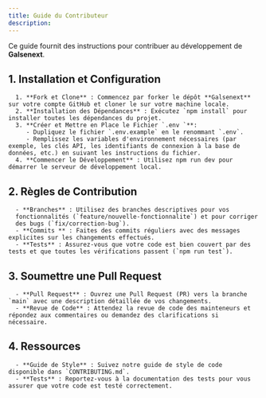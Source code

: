 ```yaml
---
title: Guide du Contributeur
description:
---
```


Ce guide fournit des instructions pour contribuer au développement de **Galsenext**.

## 1. Installation et Configuration

      1. **Fork et Clone** : Commencez par forker le dépôt **Galsenext** sur votre compte GitHub et cloner le sur votre machine locale.
      2. **Installation des Dépendances** : Exécutez `npm install` pour installer toutes les dépendances du projet.
      3. **Créer et Mettre en Place le Fichier `.env `**:
         - Dupliquez le fichier `.env.example` en le renommant `.env`.
         - Remplissez les variables d'environnement nécessaires (par exemple, les clés API, les identifiants de connexion à la base de données, etc.) en suivant les instructions du fichier.
      4. **Commencer le Développement** : Utilisez npm run dev pour démarrer le serveur de développement local.

## 2. Règles de Contribution

      - **Branches** : Utilisez des branches descriptives pour vos
      fonctionnalités (`feature/nouvelle-fonctionnalite`) et pour corriger
      des bugs (`fix/correction-bug`).
      - **Commits ** : Faites des commits réguliers avec des messages explicites sur les changements effectués.
      - **Tests** : Assurez-vous que votre code est bien couvert par des tests et que toutes les vérifications passent (`npm run test`).

## 3. Soumettre une Pull Request

      - **Pull Request** : Ouvrez une Pull Request (PR) vers la branche `main` avec une description détaillée de vos changements.
      - **Revue de Code** : Attendez la revue de code des mainteneurs et répondez aux commentaires ou demandez des clarifications si nécessaire.

## 4. Ressources

      - **Guide de Style** : Suivez notre guide de style de code disponible dans `CONTRIBUTING.md`.
      - **Tests** : Reportez-vous à la documentation des tests pour vous assurer que votre code est testé correctement.

